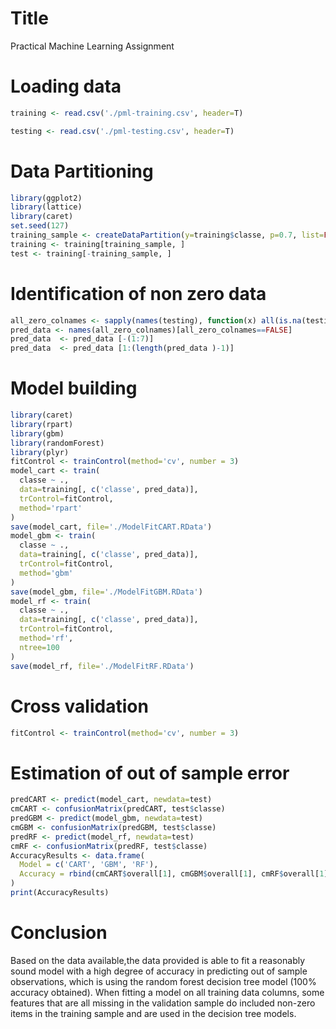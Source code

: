 Title
======
Practical Machine Learning Assignment

Loading data
=============
```{r}
training <- read.csv('./pml-training.csv', header=T)

testing <- read.csv('./pml-testing.csv', header=T)
```

Data Partitioning
=================
```{r}
library(ggplot2)
library(lattice)
library(caret)
set.seed(127)
training_sample <- createDataPartition(y=training$classe, p=0.7, list=FALSE)
training <- training[training_sample, ]
test <- training[-training_sample, ]
```

Identification of non zero data
===============================
```{r}
all_zero_colnames <- sapply(names(testing), function(x) all(is.na(testing[,x])==TRUE))
pred_data <- names(all_zero_colnames)[all_zero_colnames==FALSE]
pred_data  <- pred_data [-(1:7)]
pred_data  <- pred_data [1:(length(pred_data )-1)]
```

Model building
==============
```{r}
library(caret)
library(rpart)
library(gbm)
library(randomForest)
library(plyr)
fitControl <- trainControl(method='cv', number = 3)
model_cart <- train(
  classe ~ ., 
  data=training[, c('classe', pred_data)],
  trControl=fitControl,
  method='rpart'
)
save(model_cart, file='./ModelFitCART.RData')
model_gbm <- train(
  classe ~ ., 
  data=training[, c('classe', pred_data)],
  trControl=fitControl,
  method='gbm'
)
save(model_gbm, file='./ModelFitGBM.RData')
model_rf <- train(
  classe ~ ., 
  data=training[, c('classe', pred_data)],
  trControl=fitControl,
  method='rf',
  ntree=100
)
save(model_rf, file='./ModelFitRF.RData')
```

Cross validation
================
```{r}
fitControl <- trainControl(method='cv', number = 3)
```

Estimation of out of sample error
=================================
```{r}
predCART <- predict(model_cart, newdata=test)
cmCART <- confusionMatrix(predCART, test$classe)
predGBM <- predict(model_gbm, newdata=test)
cmGBM <- confusionMatrix(predGBM, test$classe)
predRF <- predict(model_rf, newdata=test)
cmRF <- confusionMatrix(predRF, test$classe)
AccuracyResults <- data.frame(
  Model = c('CART', 'GBM', 'RF'),
  Accuracy = rbind(cmCART$overall[1], cmGBM$overall[1], cmRF$overall[1])
)
print(AccuracyResults)
```

Conclusion
==========
Based on the data available,the data provided is able to fit a reasonably sound model with a high degree of accuracy in predicting out of sample observations, which is using the random forest decision tree model (100% accuracy obtained). When fitting a model on all training data columns, some features that are all missing in the validation sample do included non-zero items in the training sample and are used in the decision tree models.